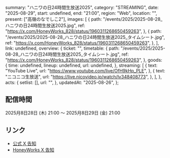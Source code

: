   summary: "ハニワの日24時間生放送2025",
  category: "STREAMING",
  date: "2025-08-29",
  start: undefined,
  end: "21:00",
  region: "Web",
  location: "",
  present: ["高嶺のなでしこ2"],
  images: [
    {
      path: "/events/2025/2025-08-28_ハニワの日24時間生放送2025.jpg",
      ref: "https://x.com/HoneyWorks_828/status/1960311268650459263",
    },
    {
      path: "/events/2025/2025-08-28_ハニワの日24時間生放送2025_タイムシート.jpg",
      ref: "https://x.com/HoneyWorks_828/status/1960311268650459263",
    },
  ],
  link: undefined,
  overview: {
    ticket: "",
    timetable: {
      path: "/events/2025/2025-08-28_ハニワの日24時間生放送2025_タイムシート.jpg",
      ref: "https://x.com/HoneyWorks_828/status/1960311268650459263",
    },
    goods: {
      time: undefined,
      lineup: undefined,
      url: undefined,
    },
    streaming: [
      {
        text: "YouTube Live",
        url: "https://www.youtube.com/live/OfH9kHp_PLE",
      },
      {
        text: "ニコニコ生放送",
        url: "https://live.nicovideo.jp/watch/lv348408773",
      },
    ],
  },
  acts: {
    setlist: [],
    url: "",
  },
  updatedAt: "2025-08-26",
};

## 配信時間

2025月8日28日 (木) 21:00 〜 2025月8日29日 (金) 21:00

## リンク

- [公式 X 告知](https://x.com/takanenofficial/status/1960326612148486655)
- [HoneyWorks X 告知](https://x.com/HoneyWorks_828/status/1960311268650459263)
